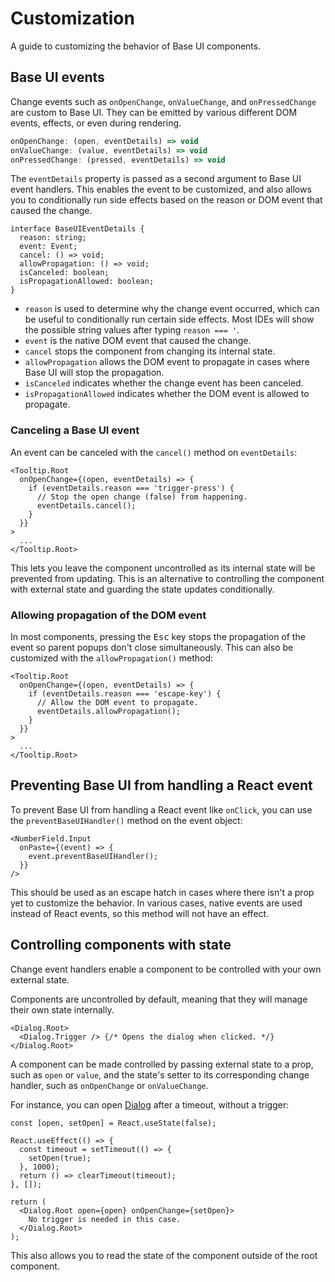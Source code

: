 # Customization

<Subtitle>A guide to customizing the behavior of Base UI components.</Subtitle>
<Meta name="description" content="A guide to customizing the behavior of Base UI components." />

## Base UI events

Change events such as `onOpenChange`, `onValueChange`, and `onPressedChange` are custom to Base UI.
They can be emitted by various different DOM events, effects, or even during rendering.

```js title="Base UI event signatures"
onOpenChange: (open, eventDetails) => void
onValueChange: (value, eventDetails) => void
onPressedChange: (pressed, eventDetails) => void
```

The `eventDetails` property is passed as a second argument to Base UI event handlers.
This enables the event to be customized, and also allows you to conditionally run side effects based on the reason or DOM event that caused the change.

```tsx title="eventDetails object"
interface BaseUIEventDetails {
  reason: string;
  event: Event;
  cancel: () => void;
  allowPropagation: () => void;
  isCanceled: boolean;
  isPropagationAllowed: boolean;
}
```

- `reason` is used to determine why the change event occurred, which can be useful to conditionally run certain side effects.
  Most IDEs will show the possible string values after typing `reason === '`.
- `event` is the native DOM event that caused the change.
- `cancel` stops the component from changing its internal state.
- `allowPropagation` allows the DOM event to propagate in cases where Base UI will stop the propagation.
- `isCanceled` indicates whether the change event has been canceled.
- `isPropagationAllowed` indicates whether the DOM event is allowed to propagate.

### Canceling a Base UI event

An event can be canceled with the `cancel()` method on `eventDetails`:

```tsx title="Prevent a tooltip from closing when pressing the trigger" "cancel"
<Tooltip.Root
  onOpenChange={(open, eventDetails) => {
    if (eventDetails.reason === 'trigger-press') {
      // Stop the open change (false) from happening.
      eventDetails.cancel();
    }
  }}
>
  ...
</Tooltip.Root>
```

This lets you leave the component uncontrolled as its internal state will be prevented from updating. This is an alternative to controlling the component with external state and guarding the state updates conditionally.

### Allowing propagation of the DOM event

In most components, pressing the <kbd>Esc</kbd> key stops the propagation of the event so parent popups don't close simultaneously.
This can also be customized with the `allowPropagation()` method:

```tsx title="Allowing propagation of the event" "allowPropagation"
<Tooltip.Root
  onOpenChange={(open, eventDetails) => {
    if (eventDetails.reason === 'escape-key') {
      // Allow the DOM event to propagate.
      eventDetails.allowPropagation();
    }
  }}
>
  ...
</Tooltip.Root>
```

## Preventing Base UI from handling a React event

To prevent Base UI from handling a React event like `onClick`, you can use the `preventBaseUIHandler()` method on the event object:

```tsx title="Prevent Base UI's default behavior"
<NumberField.Input
  onPaste={(event) => {
    event.preventBaseUIHandler();
  }}
/>
```

This should be used as an escape hatch in cases where there isn't a prop yet to customize the behavior.
In various cases, native events are used instead of React events, so this method will not have an effect.

## Controlling components with state

Change event handlers enable a component to be controlled with your own external state.

Components are uncontrolled by default, meaning that they will manage their own state internally.

```tsx title="Uncontrolled dialog"
<Dialog.Root>
  <Dialog.Trigger /> {/* Opens the dialog when clicked. */}
</Dialog.Root>
```

A component can be made controlled by passing external state to a prop, such as `open` or `value`, and the state's setter to its corresponding change handler, such as `onOpenChange` or `onValueChange`.

For instance, you can open [Dialog](/react/components/dialog) after a timeout, without a trigger:

```tsx title="Controlled dialog"
const [open, setOpen] = React.useState(false);

React.useEffect(() => {
  const timeout = setTimeout(() => {
    setOpen(true);
  }, 1000);
  return () => clearTimeout(timeout);
}, []);

return (
  <Dialog.Root open={open} onOpenChange={setOpen}>
    No trigger is needed in this case.
  </Dialog.Root>
);
```

This also allows you to read the state of the component outside of the root component.
